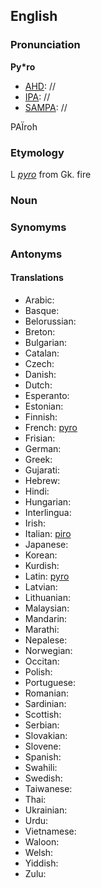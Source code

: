 ==English==
===Pronunciation===
'''Py*ro'''
*[[AHD]]: //
*[[IPA]]: //
*[[SAMPA]]: //
PA&Iuml;roh

===Etymology===

L ''[[pyro]]'' from Gk. fire 

===Noun===
===Synomyms===
===Antonyms===
====Translations====
*Arabic:
*Basque:
*Belorussian:
*Breton:
*Bulgarian:
*Catalan:
*Czech:
*Danish:
*Dutch:
*Esperanto:
*Estonian:
*Finnish:
*French: [[pyro]]
*Frisian:
*German:
*Greek:
*Gujarati:
*Hebrew:
*Hindi:
*Hungarian:
*Interlingua:
*Irish:
*Italian: [[piro]]
*Japanese:
*Korean:
*Kurdish:
*Latin: [[pyro]]
*Latvian:
*Lithuanian:
*Malaysian:
*Mandarin:
*Marathi:
*Nepalese:
*Norwegian:
*Occitan:
*Polish:
*Portuguese:
*Romanian:
*Sardinian:
*Scottish:
*Serbian:
*Slovakian:
*Slovene:
*Spanish:
*Swahili:
*Swedish:
*Taiwanese:
*Thai:
*Ukrainian:
*Urdu:
*Vietnamese:
*Waloon:
*Welsh:
*Yiddish:
*Zulu: